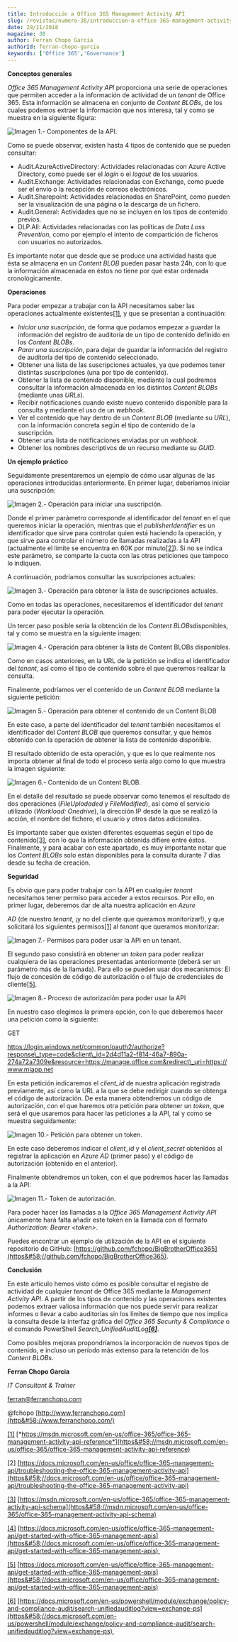 ```yaml
---
title: Introducción a Office 365 Management Activity API
slug: /revistas/numero-38/introduccion-a-office-365-management-activity-api
date: 29/11/2018
magazine: 38
author: Ferran Chopo Garcia
authorId: ferran-chopo-garcia
keywords: ['Office 365','Governance']
---
```






**Conceptos generales**

*Office 365 Management Activity API* proporciona una serie de operaciones que permiten acceder a la información de actividad de un *tenant* de Office 365. Esta información se almacena en conjunto de *Content BLOBs*, de los cuales podemos extraer la información que nos interesa, tal y como se muestra en la siguiente figura:

![Imagen 1.- Componentes de la API.](../../../images/numero38/introduccion-a-office-365-management-activity-api/image1.png)

Como se puede observar, existen hasta 4 tipos de contenido que se pueden consultar:

- Audit.AzureActiveDirectory: Actividades relacionadas con Azure Active Directory, como puede ser el *login* o el *logout* de los usuarios.
- Audit.Exchange: Actividades relacionadas con Exchange, como puede ser el envío o la recepción de correos electrónicos.
- Audit.Sharepoint: Actividades relacionadas en SharePoint, como pueden ser la visualización de una página o la descarga de un fichero.
- Audit.General: Actividades que no se incluyen en los tipos de contenido previos.
- DLP.All: Actividades relacionadas con las políticas de *Data Loss Prevention*, como por ejemplo el intento de compartición de ficheros con usuarios no autorizados.


Es importante notar que desde que se produce una actividad hasta que ésta se almacena en un *Content BLOB* pueden pasar hasta 24h, con lo que la información almacenada en éstos no tiene por qué estar ordenada cronológicamente.

**Operacion​es**

Para poder empezar a trabajar con la API necesitamos saber las operaciones actualmente existentes[\[1\]](file&#58;///C&#58;/compartimoss/Ferr%C3%A1n%20Chopo%20-%20Office%20365%20Management%20Activity%20API/Ferr%C3%A1n%20Chopo%20-%20Office%20365%20Management%20Activity%20API.docx#_ftn1), y que se presentan a continuación:

- *Iniciar una suscripción*, de forma que podamos empezar a guardar la información del registro de auditoría de un tipo de contenido definido en los *Content BLOBs*.
- *Parar una suscripción*, para dejar de guardar la información del registro de auditoría del tipo de contenido seleccionado.
- Obtener una lista de las suscripciones actuales, ya que podemos tener distintas suscripciones (una por tipo de contenido).
- Obtener la lista de contenido disponible, mediante la cual podremos consultar la información almacenada en los distintos *Content BLOBs* (mediante unas *URLs*).
- Recibir notificaciones cuando existe nuevo contenido disponible para la consulta y mediante el uso de un *webhook*.
- Ver el contenido que hay dentro de un *Content BLOB* (mediante su *URL*), con la información concreta según el tipo de contenido de la suscripción.
- Obtener una lista de notificaciones enviadas por un *webhook*.
- Obtener los nombres descriptivos de un recurso mediante su *GUID*.


**Un ejemplo práctico**

Seguidamente presentaremos un ejemplo de cómo usar algunas de las operaciones introducidas anteriormente. En primer lugar, deberíamos iniciar una suscripción:

![Imagen 2.- Operación para iniciar una suscripción.](../../../images/numero38/introduccion-a-office-365-management-activity-api/image2.png)

Donde el primer parámetro corresponde al identificador del *tenant* en el que queremos iniciar la operación, mientras que el *publisherIdentifier* es un identificador que sirve para controlar quien está haciendo la operación, y que sirve para controlar el número de llamadas realizadas a la API (actualmente el límite se encuentra en 60K por minuto[\[2\]](file&#58;///C&#58;/compartimoss/Ferr%C3%A1n%20Chopo%20-%20Office%20365%20Management%20Activity%20API/Ferr%C3%A1n%20Chopo%20-%20Office%20365%20Management%20Activity%20API.docx#_ftn1)). Si no se indica este parámetro, se comparte la cuota con las otras peticiones que tampoco lo indiquen.

A continuación, podríamos consultar las suscripciones actuales:

![Imagen 3.- Operación para obtener la lista de suscripciones actuales.](../../../images/numero38/introduccion-a-office-365-management-activity-api/image3.png)

Como en todas las operaciones, necesitaremos el identificador del *tenant* para poder ejecutar la operación.

Un tercer paso posible sería la obtención de los *Content BLOBs*disponibles, tal y como se muestra en la siguiente imagen:

![Imagen 4.- Operación para obtener la lista de Content BLOBs disponibles.](../../../images/numero38/introduccion-a-office-365-management-activity-api/image4.png)

Como en casos anteriores, en la URL de la petición se indica el identificador del *tenant*, así como el tipo de contenido sobre el que queremos realizar la consulta.

Finalmente, podríamos ver el contenido de un *Content BLOB* mediante la siguiente petición:

![Imagen 5.- Operación para obtener el contenido de un Content BLOB](../../../images/numero38/introduccion-a-office-365-management-activity-api/image5.png)

En este caso, a parte del identificador del *tenant* también necesitamos el identificador del *Content BLOB* que queremos consultar, y que hemos obtenido con la operación de obtener la lista de contenido disponible.

El resultado obtenido de esta operación, y que es lo que realmente nos importa obtener al final de todo el proceso sería algo como lo que muestra la imagen siguiente:

![Imagen 6.- Contenido de un Content BLOB.](../../../images/numero38/introduccion-a-office-365-management-activity-api/image6.png)

En el detalle del resultado se puede observar como tenemos el resultado de dos operaciones (*FileUplodaded* y *FileModified*), así como el servicio utilizado (*Workload: Onedrive*), la dirección IP desde la que se realizó la acción, el nombre del fichero, el usuario y otros datos adicionales.

Es importante saber que existen diferentes esquemas según el tipo de contenido[\[3\]](file&#58;///C&#58;/compartimoss/Ferr%C3%A1n%20Chopo%20-%20Office%20365%20Management%20Activity%20API/Ferr%C3%A1n%20Chopo%20-%20Office%20365%20Management%20Activity%20API.docx#_ftn1), con lo que la información obtenida difiere entre éstos. Finalmente, y para acabar con este apartado, es muy importante notar que los *Content BLOBs* solo están disponibles para la consulta durante 7 días desde su fecha de creación.

**Seguridad**

Es obvio que para poder trabajar con la API en cualquier *tenant* necesitamos tener permiso para acceder a estos recursos. Por ello, en primer lugar, deberemos dar de alta nuestra aplicación en *Azure*

*AD* (de nuestro *tenant*, ¡y no del cliente que queramos monitorizar!), y que solicitará los siguientes permisos[\[1\]](file&#58;///C&#58;/compartimoss/Ferr%C3%A1n%20Chopo%20-%20Office%20365%20Management%20Activity%20API/Ferr%C3%A1n%20Chopo%20-%20Office%20365%20Management%20Activity%20API.docx#_ftn1) al *tenant* que queramos monitorizar:

![Imagen 7.- Permisos para poder usar la API en un tenant.](../../../images/numero38/introduccion-a-office-365-management-activity-api/image7.png)



El segundo paso consistirá en obtener un *token* para poder realizar cualquiera de las operaciones presentadas anteriormente (deberá ser un parámetro más de la llamada). Para ello se pueden usar dos mecanismos: El flujo de concesión de código de autorización o el flujo de credenciales de cliente[\[5\]](file&#58;///C&#58;/compartimoss/Ferr%C3%A1n%20Chopo%20-%20Office%20365%20Management%20Activity%20API/Ferr%C3%A1n%20Chopo%20-%20Office%20365%20Management%20Activity%20API.docx#_ftn1).

![Imagen 8.- Proceso de autorización para poder usar la API](../../../images/numero38/introduccion-a-office-365-management-activity-api/image8.png)

En nuestro caso elegimos la primera opción, con lo que deberemos hacer una petición como la siguiente:

GET

https://login.windows.net/common/oauth2/authorize?response\_type=code&client\_id=2d4d11a2-f814-46a7-890a-274a72a7309e&resource=https://manage.office.com&redirect\_uri=https://www.miapp.net

En esta petición indicaremos el *client\_id* de nuestra aplicación registrada previamente, así como la URL a la que se debe redirigir cuando se obtenga el código de autorización. De esta manera obtendremos un código de autorización, con el que haremos otra petición para obtener un *token*, que será el que usaremos para hacer las peticiones a la API, tal y como se muestra seguidamente:​

![Imagen 10.- Petición para obtener un token.](../../../images/numero38/introduccion-a-office-365-management-activity-api/image9.png)

En este caso deberemos indicar el *client\_id* y el *client\_secret* obtenidos al registrar la aplicación en *Azure AD* (primer paso) y el código de autorización (obtenido en el anterior).

Finalmente obtendremos un token, con el que podremos hacer las llamadas a la API:

![Imagen 11.- Token de autorización.](../../../images/numero38/introduccion-a-office-365-management-activity-api/image10.png)

Para poder hacer las llamadas a la *Office 365 Management Activity API* únicamente hará falta añadir este token en la llamada con el formato *Authorization: Bearer &lt;token&gt;*.

Puedes encontrar un ejemplo de utilización de la API en el siguiente repositorio de GitHub: [https://github.com/fchopo/BigBrotherOffice365](https&#58;//github.com/fchopo/BigBrotherOffice365).



**Conclusión**

En este artículo hemos visto cómo es posible consultar el registro de actividad de cualquier *tenant* de Office 365 mediante la *Management Activity API*. A partir de los tipos de contenido y las operaciones existentes podemos extraer valiosa información que nos puede servir para realizar informes o llevar a cabo auditorias sin los límites de tiempo que nos implica la consulta desde la interfaz gráfica del *Office 365 Security & Compliance* o el comando PowerShell *Search\_UnifiedAuditLog*[***\[6\]***](file&#58;///C&#58;/compartimoss/Ferr%C3%A1n%20Chopo%20-%20Office%20365%20Management%20Activity%20API/Ferr%C3%A1n%20Chopo%20-%20Office%20365%20Management%20Activity%20API.docx#_ftn1).

Como posibles mejoras propondríamos la incorporación de nuevos tipos de contenido, e incluso un período más extenso para la retención de los *Content BLOBs*.



**Ferran Chopo Garcia**

*IT Consultant & Trainer*

[ferran@ferranchopo.com](mailto&#58;ferran@ferranchopo.com)

@fchopo
 [http://www.ferranchopo.com](http&#58;//www.ferranchopo.com/)



[\[1\]](file&#58;///C&#58;/compartimoss/Ferr%C3%A1n%20Chopo%20-%20Office%20365%20Management%20Activity%20API/Ferr%C3%A1n%20Chopo%20-%20Office%20365%20Management%20Activity%20API.docx#_ftnref1) [*https://msdn.microsoft.com/en-us/office-365/office-365-management-activity-api-reference*](https&#58;//msdn.microsoft.com/en-us/office-365/office-365-management-activity-api-reference)

[2]​ [https://docs.microsoft.com/en-us/office/office-365-management-api/troubleshooting-the-office-365-management-activity-api](https&#58;//docs.microsoft.com/en-us/office/office-365-management-api/troubleshooting-the-office-365-management-activity-api)

[\[3\]](file&#58;///C&#58;/compartimoss/Ferr%C3%A1n%20Chopo%20-%20Office%20365%20Management%20Activity%20API/Ferr%C3%A1n%20Chopo%20-%20Office%20365%20Management%20Activity%20API.docx#_ftnref1) [https://msdn.microsoft.com/en-us/office-365/office-365-management-activity-api-schema](https&#58;//msdn.microsoft.com/en-us/office-365/office-365-management-activity-api-schema)

[\[4\]](file&#58;///C&#58;/compartimoss/Ferr%C3%A1n%20Chopo%20-%20Office%20365%20Management%20Activity%20API/Ferr%C3%A1n%20Chopo%20-%20Office%20365%20Management%20Activity%20API.docx#_ftnref1) [https://docs.microsoft.com/en-us/office/office-365-management-api/get-started-with-office-365-management-apis](https&#58;//docs.microsoft.com/en-us/office/office-365-management-api/get-started-with-office-365-management-apis) ​

[\[5\]](file&#58;///C&#58;/compartimoss/Ferr%C3%A1n%20Chopo%20-%20Office%20365%20Management%20Activity%20API/Ferr%C3%A1n%20Chopo%20-%20Office%20365%20Management%20Activity%20API.docx#_ftnref1) [https://docs.microsoft.com/en-us/office/office-365-management-api/get-started-with-office-365-management-apis](https&#58;//docs.microsoft.com/en-us/office/office-365-management-api/get-started-with-office-365-management-apis)

[\[6\]](file&#58;///C&#58;/compartimoss/Ferr%C3%A1n%20Chopo%20-%20Office%20365%20Management%20Activity%20API/Ferr%C3%A1n%20Chopo%20-%20Office%20365%20Management%20Activity%20API.docx#_ftnref1) [https://docs.microsoft.com/en-us/powershell/module/exchange/policy-and-compliance-audit/search-unifiedauditlog?view=exchange-ps](https&#58;//docs.microsoft.com/en-us/powershell/module/exchange/policy-and-compliance-audit/search-unifiedauditlog?view=exchange-ps) ​

